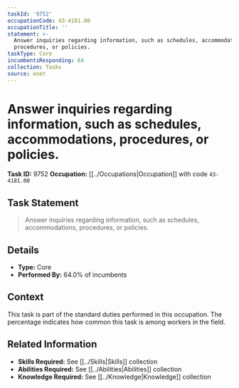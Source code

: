 ```yaml
---
taskId: '9752'
occupationCode: 43-4181.00
occupationTitle: ''
statement: >-
  Answer inquiries regarding information, such as schedules, accommodations,
  procedures, or policies.
taskType: Core
incumbentsResponding: 64
collection: Tasks
source: onet
---
```

# Answer inquiries regarding information, such as schedules, accommodations, procedures, or policies.

**Task ID:** 9752
**Occupation:** [[../Occupations|Occupation]] with code `43-4181.00`

## Task Statement

> Answer inquiries regarding information, such as schedules, accommodations, procedures, or policies.

## Details

- **Type:** Core
- **Performed By:** 64.0% of incumbents

## Context

This task is part of the standard duties performed in this occupation. The percentage indicates how common this task is among workers in the field.

## Related Information

- **Skills Required:** See [[../Skills|Skills]] collection
- **Abilities Required:** See [[../Abilities|Abilities]] collection
- **Knowledge Required:** See [[../Knowledge|Knowledge]] collection

